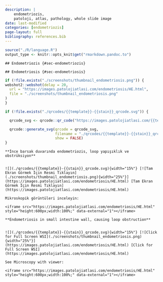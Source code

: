 ```yaml
---
description: |
    endometriozis, 
    patoloji, atlas, pathology, whole slide image
date: last-modified
categories: [endometriozis]
page-layout: full
bibliography: references.bib
---
```


```r

source("./R/language.R")
output_type <- knitr::opts_knit$get("rmarkdown.pandoc.to")

```




:::: {.content-hidden when-format="pdf"}





::::





:::: {.content-visible when-format="pdf"}






::::


```asis

## Endometriozis {#sec-endometriozis}

```

```asis

## Endometriosis {#sec-endometriosis}

```

```r
if (!file.exists("./screenshots/thumbnail_endometriosis.png")) {
webshot2::webshot(delay = 20,
  url = "https://images.patolojiatlasi.com/endometriosis/HE.html",
  file = "./screenshots/thumbnail_endometriosis.png"
)
}
```

```r
if (!file.exists("./qrcodes/{{template}}-{{stain}}_qrcode.svg")) {

  qrcode_svg <- qrcode::qr_code("https://images.patolojiatlasi.com/{{template}}/{{stain}}.html")

  qrcode::generate_svg(qrcode = qrcode_svg,
                       filename = "./qrcodes/{{template}}-{{stain}}_qrcode.svg",
                       show = FALSE)
}
```





:::: {.content-hidden when-format="pdf"}





::::





:::: {.content-visible when-format="pdf"}






::::


```asis

**İnce barsak duvarında endometriozis, loop yapışıklık ve obstrüksiyon**


![](./qrcodes/{{template}}-{{stain}}_qrcode.svg){width="15%"} [![Tam Ekran Görmek İçin Resmi Tıklayın](./screenshots/thumbnail_endometriosis.png){width="25%"}](https://images.patolojiatlasi.com/endometriosis/HE.html) [Tam Ekran Görmek İçin Resmi Tıklayın](https://images.patolojiatlasi.com/endometriosis/HE.html)

```


```asis

Mikroskopik görüntüleri inceleyin:

<iframe src="https://images.patolojiatlasi.com/endometriosis/HE.html" style="height:600px;width:100%;" data-external="1"></iframe>

```

```asis

**Endometriosis in small intestine wall, causing loop obstruction**


![](./qrcodes/{{template}}-{{stain}}_qrcode.svg){width="15%"} [![Click for Full Screen WSI](./screenshots/thumbnail_endometriosis.png){width="25%"}](https://images.patolojiatlasi.com/endometriosis/HE.html) [Click for Full Screen WSI](https://images.patolojiatlasi.com/endometriosis/HE.html)

```

```asis

See Microscopy with viewer: 

<iframe src="https://images.patolojiatlasi.com/endometriosis/HE.html" style="height:600px;width:100%;" data-external="1"></iframe>

```
